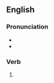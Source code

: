 ==English==

===Pronunciation===
* {{IPA|en|/bɹaʊzd/}}
* {{rhymes|en|aʊzd|s=1}}

===Verb===
{{head|en|verb form}}

# {{en-past of|browse}}